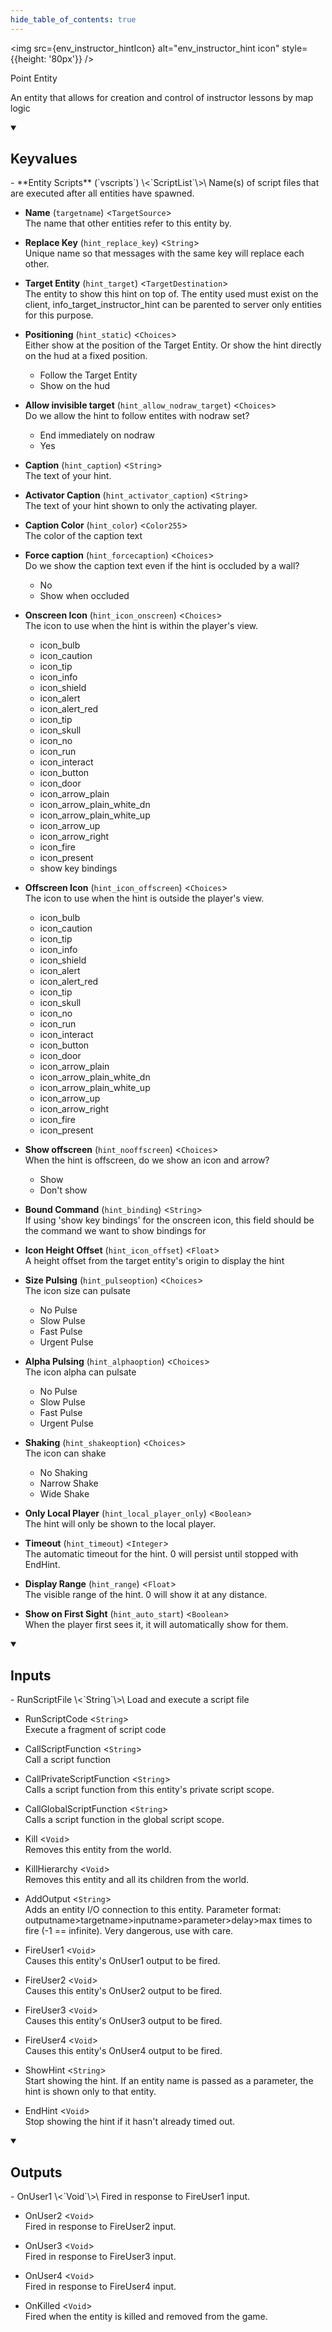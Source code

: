 ```yaml
---
hide_table_of_contents: true
---
```



<img src={env_instructor_hintIcon} alt="env_instructor_hint icon" style={{height: '80px'}} />

Point Entity

An entity that allows for creation and control of instructor lessons by map logic

<details open>
<summary><h2>Keyvalues</h2></summary>
- **Entity Scripts** (`vscripts`) \<`ScriptList`\>\
Name(s) of script files that are executed after all entities have spawned.

- **Name** (`targetname`) \<`TargetSource`\>\
The name that other entities refer to this entity by.

- **Replace Key** (`hint_replace_key`) \<`String`\>\
Unique name so that messages with the same key will replace each other.

- **Target Entity** (`hint_target`) \<`TargetDestination`\>\
The entity to show this hint on top of. The entity used must exist on the client, info_target_instructor_hint can be parented to server only entities for this purpose.

- **Positioning** (`hint_static`) \<`Choices`\>\
Either show at the position of the Target Entity. Or show the hint directly on the hud at a fixed position.
  - Follow the Target Entity 
  - Show on the hud 


- **Allow invisible target** (`hint_allow_nodraw_target`) \<`Choices`\>\
Do we allow the hint to follow entites with nodraw set?
  - End immediately on nodraw 
  - Yes 


- **Caption** (`hint_caption`) \<`String`\>\
The text of your hint.

- **Activator Caption** (`hint_activator_caption`) \<`String`\>\
The text of your hint shown to only the activating player.

- **Caption Color** (`hint_color`) \<`Color255`\>\
The color of the caption text

- **Force caption** (`hint_forcecaption`) \<`Choices`\>\
Do we show the caption text even if the hint is occluded by a wall?
  - No 
  - Show when occluded 


- **Onscreen Icon** (`hint_icon_onscreen`) \<`Choices`\>\
The icon to use when the hint is within the player's view.
  - icon_bulb 
  - icon_caution 
  - icon_tip 
  - icon_info 
  - icon_shield 
  - icon_alert 
  - icon_alert_red 
  - icon_tip 
  - icon_skull 
  - icon_no 
  - icon_run 
  - icon_interact 
  - icon_button 
  - icon_door 
  - icon_arrow_plain 
  - icon_arrow_plain_white_dn 
  - icon_arrow_plain_white_up 
  - icon_arrow_up 
  - icon_arrow_right 
  - icon_fire 
  - icon_present 
  - show key bindings 


- **Offscreen Icon** (`hint_icon_offscreen`) \<`Choices`\>\
The icon to use when the hint is outside the player's view.
  - icon_bulb 
  - icon_caution 
  - icon_tip 
  - icon_info 
  - icon_shield 
  - icon_alert 
  - icon_alert_red 
  - icon_tip 
  - icon_skull 
  - icon_no 
  - icon_run 
  - icon_interact 
  - icon_button 
  - icon_door 
  - icon_arrow_plain 
  - icon_arrow_plain_white_dn 
  - icon_arrow_plain_white_up 
  - icon_arrow_up 
  - icon_arrow_right 
  - icon_fire 
  - icon_present 


- **Show offscreen** (`hint_nooffscreen`) \<`Choices`\>\
When the hint is offscreen, do we show an icon and arrow?
  - Show 
  - Don't show 


- **Bound Command** (`hint_binding`) \<`String`\>\
If using 'show key bindings' for the onscreen icon, this field should be the command we want to show bindings for

- **Icon Height Offset** (`hint_icon_offset`) \<`Float`\>\
A height offset from the target entity's origin to display the hint

- **Size Pulsing** (`hint_pulseoption`) \<`Choices`\>\
The icon size can pulsate
  - No Pulse 
  - Slow Pulse 
  - Fast Pulse 
  - Urgent Pulse 


- **Alpha Pulsing** (`hint_alphaoption`) \<`Choices`\>\
The icon alpha can pulsate
  - No Pulse 
  - Slow Pulse 
  - Fast Pulse 
  - Urgent Pulse 


- **Shaking** (`hint_shakeoption`) \<`Choices`\>\
The icon can shake
  - No Shaking 
  - Narrow Shake 
  - Wide Shake 


- **Only Local Player** (`hint_local_player_only`) \<`Boolean`\>\
The hint will only be shown to the local player.

- **Timeout** (`hint_timeout`) \<`Integer`\>\
The automatic timeout for the hint. 0 will persist until stopped with EndHint.

- **Display Range** (`hint_range`) \<`Float`\>\
The visible range of the hint. 0 will show it at any distance.

- **Show on First Sight** (`hint_auto_start`) \<`Boolean`\>\
When the player first sees it, it will automatically show for them.


 </details>
<details open>
<summary><h2>Inputs</h2></summary>
- RunScriptFile \<`String`\>\
Load and execute a script file

- RunScriptCode \<`String`\>\
Execute a fragment of script code

- CallScriptFunction \<`String`\>\
Call a script function

- CallPrivateScriptFunction \<`String`\>\
Calls a script function from this entity's private script scope.

- CallGlobalScriptFunction \<`String`\>\
Calls a script function in the global script scope.

- Kill \<`Void`\>\
Removes this entity from the world.

- KillHierarchy \<`Void`\>\
Removes this entity and all its children from the world.

- AddOutput \<`String`\>\
Adds an entity I/O connection to this entity. Parameter format: outputname&gt;targetname>inputname&gt;parameter&gt;delay&gt;max times to fire (-1 == infinite). Very dangerous, use with care.

- FireUser1 \<`Void`\>\
Causes this entity's OnUser1 output to be fired.

- FireUser2 \<`Void`\>\
Causes this entity's OnUser2 output to be fired.

- FireUser3 \<`Void`\>\
Causes this entity's OnUser3 output to be fired.

- FireUser4 \<`Void`\>\
Causes this entity's OnUser4 output to be fired.

- ShowHint \<`String`\>\
Start showing the hint. If an entity name is passed as a parameter, the hint is shown only to that entity.

- EndHint \<`Void`\>\
Stop showing the hint if it hasn't already timed out.


 </details>
<details open>
<summary><h2>Outputs</h2></summary>
- OnUser1 \<`Void`\>\
Fired in response to FireUser1 input.

- OnUser2 \<`Void`\>\
Fired in response to FireUser2 input.

- OnUser3 \<`Void`\>\
Fired in response to FireUser3 input.

- OnUser4 \<`Void`\>\
Fired in response to FireUser4 input.

- OnKilled \<`Void`\>\
Fired when the entity is killed and removed from the game.


 </details>